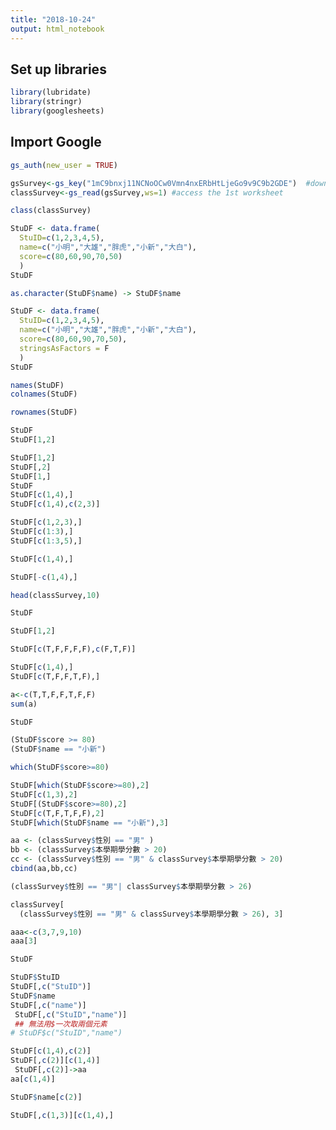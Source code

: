 ```yaml
---
title: "2018-10-24"
output: html_notebook
---
```


## Set up libraries

```r
library(lubridate)
library(stringr)
library(googlesheets)
```

## Import Google

```r
gs_auth(new_user = TRUE)
```

```r
gsSurvey<-gs_key("1mC9bnxj11NCNoOCw0Vmn4nxERbHtLjeGo9v9C9b2GDE")  #download sheet information as an object
classSurvey<-gs_read(gsSurvey,ws=1) #access the 1st worksheet
```

```r
class(classSurvey)
```


```r
StuDF <- data.frame(
  StuID=c(1,2,3,4,5),
  name=c("小明","大雄","胖虎","小新","大白"),
  score=c(80,60,90,70,50)
  )
StuDF 
```

```r
as.character(StuDF$name) -> StuDF$name
```

```r
StuDF <- data.frame(
  StuID=c(1,2,3,4,5),
  name=c("小明","大雄","胖虎","小新","大白"),
  score=c(80,60,90,70,50),
  stringsAsFactors = F
  )
StuDF 
```

```r
names(StuDF) 
colnames(StuDF)
```

```r
rownames(StuDF)
```

```r
StuDF
StuDF[1,2]
```

```r
StuDF[1,2]
StuDF[,2]
StuDF[1,]
StuDF
StuDF[c(1,4),]
StuDF[c(1,4),c(2,3)]
```

```r
StuDF[c(1,2,3),]
StuDF[c(1:3),]
StuDF[c(1:3,5),]
```

```r
StuDF[c(1,4),]
```

```r
StuDF[-c(1,4),]
```

```r
head(classSurvey,10)
```

```r
StuDF
```

```r
StuDF[1,2]
```

```r
StuDF[c(T,F,F,F,F),c(F,T,F)]
```

```r
StuDF[c(1,4),]
StuDF[c(T,F,F,T,F),]
```

```r
a<-c(T,T,F,F,T,F,F)
sum(a)
```

```r
StuDF
```

```r
(StuDF$score >= 80)
(StuDF$name == "小新")
```

```r
which(StuDF$score>=80)
```

```r
StuDF[which(StuDF$score>=80),2]
StuDF[c(1,3),2]
StuDF[(StuDF$score>=80),2]
StuDF[c(T,F,T,F,F),2]
StuDF[which(StuDF$name == "小新"),3]
```

```r
aa <- (classSurvey$性別 == "男" )
bb <- (classSurvey$本學期學分數 > 20)
cc <- (classSurvey$性別 == "男" & classSurvey$本學期學分數 > 20)
cbind(aa,bb,cc)
```

```r
(classSurvey$性別 == "男"| classSurvey$本學期學分數 > 26)
```

```r
classSurvey[
  (classSurvey$性別 == "男" & classSurvey$本學期學分數 > 26), 3]
```

```r
aaa<-c(3,7,9,10)
aaa[3]
```

```r
StuDF
```

```r
StuDF$StuID
StuDF[,c("StuID")]
StuDF$name
StuDF[,c("name")]
 StuDF[,c("StuID","name")]
 ## 無法用$一次取兩個元素
# StuDF$c("StuID","name")
```

```r
StuDF[c(1,4),c(2)]
StuDF[,c(2)][c(1,4)]
 StuDF[,c(2)]->aa
aa[c(1,4)]
```

```r
StuDF$name[c(2)]
```

```r
StuDF[,c(1,3)][c(1,4),]
```